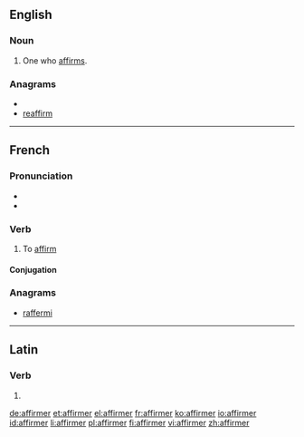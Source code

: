 ==English==

===Noun===
{{en-noun}}

# One who [[affirm]]s.

===Anagrams===
* {{alphagram|aeffimrr}}
* [[reaffirm#English|reaffirm]]

----

==French==

===Pronunciation===
* {{audio|Fr-affirmer.ogg|Audio}}
* {{IPA|/a.fiʁ.me/|lang=fr}}

===Verb===
{{fr-verb}}

# To [[affirm]]

====Conjugation====
{{fr-conj-er|affirm|avoir}}

===Anagrams===
* [[raffermi#French|raffermi]]

----

==Latin==

===Verb===
{{la-verb-form|affirmer}}

# {{conjugation of|affirmo|affirmō|1|s|pres|pass|sub|lang=la}}

[[de:affirmer]]
[[et:affirmer]]
[[el:affirmer]]
[[fr:affirmer]]
[[ko:affirmer]]
[[io:affirmer]]
[[id:affirmer]]
[[li:affirmer]]
[[pl:affirmer]]
[[fi:affirmer]]
[[vi:affirmer]]
[[zh:affirmer]]